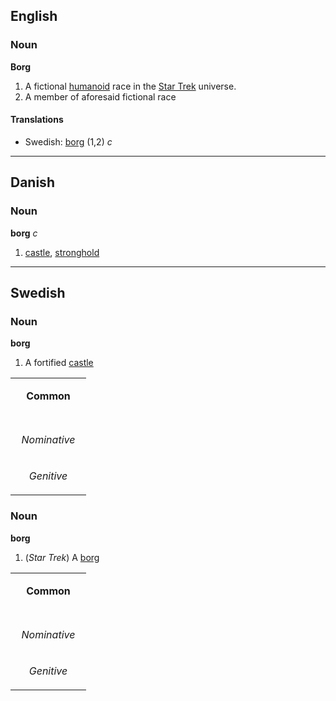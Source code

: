 ==English==
===Noun===
'''Borg''' 

#A fictional [[humanoid]] race in the [[w:Star Trek|Star Trek]] universe.
#A member of aforesaid fictional race

====Translations====
*Swedish: [[borg#Swedish|borg]] (1,2) ''c''

----

==Danish==
===Noun===
'''borg''' ''c''

# [[castle]], [[stronghold]]

----

==Swedish==
===Noun===
'''borg'''

#A fortified [[castle]]

{| border=1 cellspacing=0
| bgcolor="#FFFFF0" colspan=5 align=center | '''Common'''
|-
|- bgcolor="#FFFFF0" align=center
! rowspan=2 | 
| colspan=2 width=105| Singular 
| colspan=2 | Plural
|- bgcolor="#FFFFF0" align=center
| width=105 | ''Indefinite'' 
| width=105 | ''Definite'' 
| width=105 |  ''Indefinite'' 
|  width=105 | ''Definite''
|- align=center
| width=105 bgcolor="#FFFFF0" | ''Nominative'' 
| [[borg]]
| [[borgen]]
| [[borgar]]
| [[borgarna]]
|- align=center
| width=105 bgcolor="#FFFFF0" | ''Genitive'' 
| [[borgs]]
| [[borgens]]
| [[borgars]]
| [[borgarnas]]
|}

===Noun===
'''borg'''

#(''Star Trek'') A [[borg#English|borg]]

{| border=1 cellspacing=0
| bgcolor="#FFFFF0" colspan=5 align=center | '''Common'''
|-
|- bgcolor="#FFFFF0" align=center
! rowspan=2 | 
| colspan=2 width=105| Singular 
| colspan=2 | Plural
|- bgcolor="#FFFFF0" align=center
| width=105 | ''Indefinite'' 
| width=105 | ''Definite'' 
| width=105 |  ''Indefinite'' 
|  width=105 | ''Definite''
|- align=center
| width=105 bgcolor="#FFFFF0" | ''Nominative'' 
| [[borg]]
| [[borgen]]
| [[borger]]
| [[borgerna]]
|- align=center
| width=105 bgcolor="#FFFFF0" | ''Genitive'' 
| [[borgs]]
| [[borgens]]
| [[borgers]]
| [[borgernas]]
|}